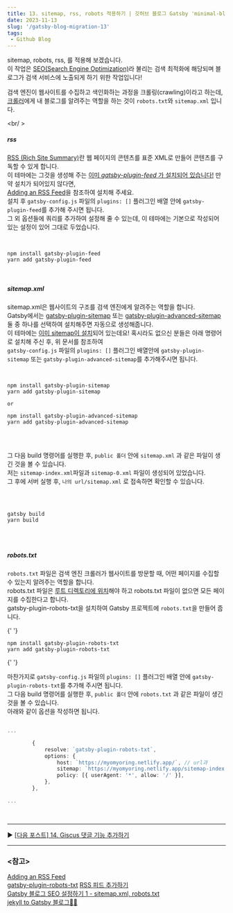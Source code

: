```yaml
---
title: 13. sitemap, rss, robots 적용하기 | 깃허브 블로그 Gatsby 'minimal-blog' 테마로 마이그레이션 하기
date: 2023-11-13
slug: '/gatsby-blog-migration-13'
tags:
 - Github Blog
---
```


sitemap, robots, rss, 를 적용해 보겠습니다.  
이 작업은 [SEO(Search Engine Optimization)](https://yozm.wishket.com/magazine/detail/1540/)라 불리는 검색 최적화에 해당되며 블로그가 검색 서비스에 노출되게 하기 위한 작업입니다!

검색 엔진이 웹사이트를 수집하고 색인화하는 과정을 크롤링(crawling)이라고 하는데, [크롤러](https://ko.wikipedia.org/wiki/%EC%9B%B9_%ED%81%AC%EB%A1%A4%EB%9F%AC)에게 내 블로그를 알려주는 역할을 하는 것이 `robots.txt`와 `sitemap.xml` 입니다.

<br/ >

##### rss

[RSS (Rich Site Summary)](https://ko.wikipedia.org/wiki/RSS)란 웹 페이지의 콘텐츠를 표준 XML로 만들어 콘텐츠를 구독할 수 있게 합니다.  
이 테마에는 그것을 생성해 주는 <u>이미 _gatsby-plugin-feed_ 가 설치되어 있습니다!</u> 만약 설치가 되어있지 않다면,  
[Adding an RSS Feed](https://www.gatsbyjs.com/docs/how-to/adding-common-features/adding-an-rss-feed/)을 참조하여 설치해 주세요.  
설치 후 `gatsby-config.js` 파일의 `plugins: []` 플러그인 배열 안에 `gatsby-plugin-feed`를 추가해 주시면 됩니다.  
그 외 옵션들에 쿼리를 추가하여 설정해 줄 수 있는데, 이 테마에는 기본으로 작성되어 있는 설정이 있어 그대로 두었습니다.

<br />

```
npm install gatsby-plugin-feed
yarn add gatsby-plugin-feed

```

<br />

##### sitemap.xml

sitemap.xml은 웹사이트의 구조를 검색 엔진에게 알려주는 역할을 합니다.  
Gatsby에서는 [gatsby-plugin-sitemap](https://www.gatsbyjs.com/plugins/gatsby-plugin-sitemap/) 또는 [gatsby-plugin-advanced-sitemap](https://www.gatsbyjs.com/plugins/gatsby-plugin-advanced-sitemap/) 둘 중 하나를 선택하여 설치해주면 자동으로 생성해줍니다.  
이 테마에는 <u>이미 sitemap이 설치</u>되어 있는데요! 혹시라도 없으신 분들은 아래 명령어로 설치해 주신 후, 위 문서를 참조하여  
`gatsby-config.js` 파일의 `plugins: []` 플러그인 배열안에 `gatsby-plugin-sitemap` 또는 `gatsby-plugin-advanced-sitemap`를 추가해주시면 됩니다.

<br />

```
npm install gatsby-plugin-sitemap
yarn add gatsby-plugin-sitemap

or

npm install gatsby-plugin-advanced-sitemap
yarn add gatsby-plugin-advanced-sitemap


```

<br />

그 다음 build 명령어를 실행한 후, `public 폴더` 안에 `sitemap.xml` 과 같은 파일이 생긴 것을 볼 수 있습니다.  
저는 `sitemap-index.xml`파일과 `sitemap-0.xml` 파일이 생성되어 있었습니다.  
그 후에 서버 실행 후, `나의 url/sitemap.xml` 로 접속하면 확인할 수 있습니다.

<br />

```

gatsby build
yarn build


```

<br />

##### robots.txt

`robots.txt` 파일은 검색 엔진 크롤러가 웹사이트를 방문할 때, 어떤 페이지를 수집할 수 있는지 알려주는 역할을 합니다.  
 robots.txt 파일은 <u>루트 디렉토리에 위치</u>해야 하고 robots.txt 파일이 없으면 모든 페이지를 수집한다고 합니다.  
 gatsby-plugin-robots-txt을 설치하여 Gatsby 프로젝트에 `robots.txt`을 만들어 줍니다.

{' '}
<br />

```
npm install gatsby-plugin-robots-txt
yarn add gatsby-plugin-robots-txt
```

{' '}
<br />

마찬가지로 `gatsby-config.js` 파일의 `plugins: []` 플러그인 배열 안에 `gatsby-plugin-robots-txt`를 추가해 주시면 됩니다.  
 그 다음 build 명령어를 실행한 후, `public 폴더` 안에 `robots.txt` 과 같은 파일이 생긴 것을 볼 수 있습니다.  
 아래와 같이 옵션을 작성하면 됩니다.

```ts title="gatsby-config.js"

...

		{
			resolve: `gatsby-plugin-robots-txt`,
			options: {
				host: `https://myomyoring.netlify.app/`, // url과
				sitemap: `https://myomyoring.netlify.app/sitemap-index.xml`, // sitemap명을 작성해주시면 됩니다!
				policy: [{ userAgent: '*', allow: '/' }],
			},
		},

...

```

<br />

---

▶️ [[다음 포스트] 14. Giscus 댓글 기능 추가하기](/gatsby-blog-migration-14)

---

### \<참고>

[Adding an RSS Feed](https://www.gatsbyjs.com/docs/how-to/adding-common-features/adding-an-rss-feed/)  
[gatsby-plugin-robots-txt](https://www.gatsbyjs.com/plugins/gatsby-plugin-robots-txt/)
[RSS 피드 추가하기](https://heyjihye.com/blog/gatsby-rss/)  
[Gatsby 블로그 SEO 설정하기 1 - sitemap.xml, robots.txt](https://chamdom.blog/gatsby-blog-seo-1/)  
[jekyll to Gatsby 블로그👩‍🔧](https://juneyr.dev/jekyll-to-gatsby-%EB%B8%94%EB%A1%9C%EA%B7%B8-%F0%9F%91%A9%E2%80%8D%F0%9F%94%A7)
